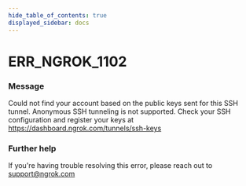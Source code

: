 ```yaml
---
hide_table_of_contents: true
displayed_sidebar: docs
---
```



# ERR_NGROK_1102

### Message

Could not find your account based on the public keys sent for this SSH tunnel. Anonymous SSH tunneling is not supported.
Check your SSH configuration and register your keys at https://dashboard.ngrok.com/tunnels/ssh-keys

<ErrorDetails error="err_ngrok_1102" />

### Further help

If you're having trouble resolving this error, please reach out to [support@ngrok.com](mailto:support@ngrok.com?subject=Help%20with%20ERR_NGROK_1102)
